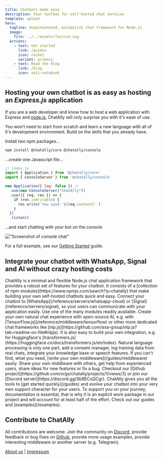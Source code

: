 ```yaml
---
title: Chatbots made easy
description: Your toolbox for self-hosted chat services
template: splash
hero:
  tagline: Unopinionated, minimalist chat framework for Node.js
  image:
    file: ../../assets/favicon.svg
  actions:
    - text: Get started
      link: /guides
      icon: rocket
      variant: primary
    - text: Read the blog
      link: /blog
      icon: seti:notebook
---
```



## Hosting your own chatbot is as easy as hosting an _Express.js_ application

If you are a web developer and know how to host a web application with Express and [node.js](https://nodejs.org), ChatAlly will only surprise you with it's ease of use.

You won't need to start from scratch and learn a new language with all of it's development environment. Build on the skills that you already have.

Install two npm packages...

```bash
npm install @chatally/core @chatally/console
```

...create one Javascript file...

```js
// index.js
import { Application } from '@chatally/core'
import { ConsoleServer } from '@chatally/console'

new Application({ log: false }) //
  .use(new ConsoleServer("ChatAlly"))
  .use(({ req, res }) => {
    if (res.isWritable) {
      res.write(`You said '${req.content}'`)
    }
  })
  .listen()
```

...and start chatting with your bot on the console

!["Screenshot of console chat"](../../assets/first-chat.png)

For a full example, see our [Getting Started](/guides/) guide.

## Integrate your chatbot with WhatsApp, Signal and AI without crazy hosting costs

<CardGrid stagger>
  <Card title="Modules" icon="module">
    ChatAlly is a minimal and flexible Node.js chat application framework that
    provides a robust set of features for your chatbot. It consists of a
    [collection of npm modules](https://www.npmjs.com/search?q=chatally) that
    make building your own self-hosted chatbots quick and easy.
  </Card>
  <Card title="Integration" icon="integration">
    Connect your chatbot to [WhatsApp](/reference/servers/whatsapp-cloud) or
    [Signal](/reference/servers/signal), so your users can communicate with
    your application easily. Use one of the many modules readily available.
    Create your own natural chat experience with open-source AI, e.g. with
    [TensorFlow.js](/reference/middleware/tensorflow) or other more dedicated
    chat frameworks like 
    [nlp.js](https://github.com/axa-group/nlp.js?tab=readme-ov-file#nlpjs).
  </Card>
  <Card title="Middleware" icon="middleware">
    It is also easy to build your own integration, e.g. for Huggingface's
    [transformers.js](https://huggingface.co/docs/transformers.js/en/index).
    Natural language processing is only one part, add a consent manager, log
    training data from real chats, integrate your knowledge base or speech
    features. If you can't find, what you need,
    [write your own middleware](/guides/middleware) easily.
  </Card>
  <Card title="Community" icon="community">
    Share your own middlware with others, get help from experienced users, share
    ideas for new features or fix a bug. Checkout our [Github
    project](https://github.com/orgs/chatally/projects/1/views/3) or join our
    [Discord server](https://discord.gg/Sb8ECsQCgr).
  </Card>
  <Card title="Documentation" icon="docs">
    ChatAlly gives you all the tools to [get started quickly](/guides) and
    evolve your chatbot into your very own support character for your users. To
    support you on your journey, documentation is essential, that is why it is
    an explicit work package in our project and will account for at least half
    of the effort. Check out our guides and [examples](/examples).
  </Card>
</CardGrid>

## Contribute to ChatAlly

All contributions are welcome: Join the community on
[Discord](https://discord.gg/Sb8ECsQCgr), provide feedback or bug fixes on
[Github](https://github.com/chatally/chatally/issues), provide more usage
examples, provide interesting middleware or another server (e.g. Telegram).

[About us](/about) | [Impressum](/impressum)

